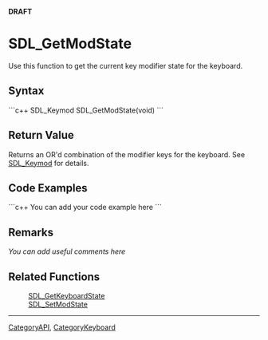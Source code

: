 <span color="red">'''DRAFT'''</span>

= SDL_GetModState =
Use this function to get the current key modifier state for the keyboard.


== Syntax ==
```c++
SDL_Keymod SDL_GetModState(void)
```

== Return Value ==
Returns an OR'd combination of the modifier keys for the keyboard. See [[SDL_Keymod]] for details.

== Code Examples ==
```c++
You can add your code example here
```

== Remarks ==
''You can add useful comments here''

== Related Functions ==
:[[SDL_GetKeyboardState]]
:[[SDL_SetModState]]

----
[[CategoryAPI]], [[CategoryKeyboard]]
